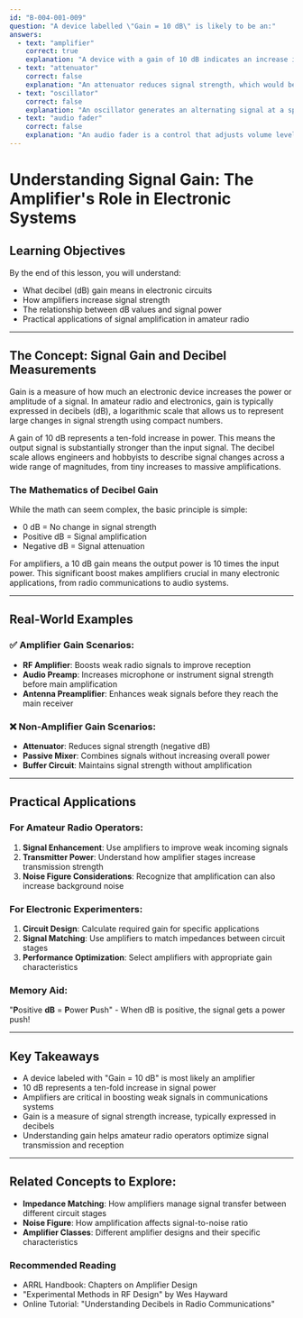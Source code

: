 ```yaml
---
id: "B-004-001-009"
question: "A device labelled \"Gain = 10 dB\" is likely to be an:"
answers:
  - text: "amplifier"
    correct: true
    explanation: "A device with a gain of 10 dB indicates an increase in signal power or voltage, which is characteristic of an amplifier. In decibel (dB) terms, a gain greater than 0 dB means the output signal is stronger than the input signal. Specifically, a 10 dB gain represents a ten-fold increase in power, making this a clear indication of an amplification device that boosts the strength of an electrical or audio signal."
  - text: "attenuator"
    correct: false
    explanation: "An attenuator reduces signal strength, which would be represented by a negative dB value. A 10 dB attenuator would actually decrease the signal power by a factor of 10, not increase it. Attenuators are used to reduce signal levels, typically to prevent overloading or to match impedances between different parts of an electronic system."
  - text: "oscillator"
    correct: false
    explanation: "An oscillator generates an alternating signal at a specific frequency and does not inherently have a defined gain measurement. Oscillators create periodic signals like sine waves or square waves, but they are not characterized by their gain in the same way amplifiers are. The 10 dB specification is not typically used to describe an oscillator's primary function."
  - text: "audio fader"
    correct: false
    explanation: "An audio fader is a control that adjusts volume levels, typically by sliding a control that changes signal amplitude. While a fader can increase or decrease signal strength, it is not characterized by a fixed gain specification like 10 dB. Faders are more commonly used in audio mixing consoles to smoothly adjust volume levels."
---
```


# Understanding Signal Gain: The Amplifier's Role in Electronic Systems

## Learning Objectives
By the end of this lesson, you will understand:
- What decibel (dB) gain means in electronic circuits
- How amplifiers increase signal strength
- The relationship between dB values and signal power
- Practical applications of signal amplification in amateur radio

---

## The Concept: Signal Gain and Decibel Measurements

Gain is a measure of how much an electronic device increases the power or amplitude of a signal. In amateur radio and electronics, gain is typically expressed in decibels (dB), a logarithmic scale that allows us to represent large changes in signal strength using compact numbers.

A gain of 10 dB represents a ten-fold increase in power. This means the output signal is substantially stronger than the input signal. The decibel scale allows engineers and hobbyists to describe signal changes across a wide range of magnitudes, from tiny increases to massive amplifications.

### The Mathematics of Decibel Gain

While the math can seem complex, the basic principle is simple: 
- 0 dB = No change in signal strength
- Positive dB = Signal amplification
- Negative dB = Signal attenuation

For amplifiers, a 10 dB gain means the output power is 10 times the input power. This significant boost makes amplifiers crucial in many electronic applications, from radio communications to audio systems.

---

## Real-World Examples

### ✅ Amplifier Gain Scenarios:
- **RF Amplifier**: Boosts weak radio signals to improve reception
- **Audio Preamp**: Increases microphone or instrument signal strength before main amplification
- **Antenna Preamplifier**: Enhances weak signals before they reach the main receiver

### ❌ Non-Amplifier Gain Scenarios:
- **Attenuator**: Reduces signal strength (negative dB)
- **Passive Mixer**: Combines signals without increasing overall power
- **Buffer Circuit**: Maintains signal strength without amplification

---

## Practical Applications

### For Amateur Radio Operators:
1. **Signal Enhancement**: Use amplifiers to improve weak incoming signals
2. **Transmitter Power**: Understand how amplifier stages increase transmission strength
3. **Noise Figure Considerations**: Recognize that amplification can also increase background noise

### For Electronic Experimenters:
1. **Circuit Design**: Calculate required gain for specific applications
2. **Signal Matching**: Use amplifiers to match impedances between circuit stages
3. **Performance Optimization**: Select amplifiers with appropriate gain characteristics

### Memory Aid:
"**P**ositive **dB** = **P**ower **P**ush" - When dB is positive, the signal gets a power push!

---

## Key Takeaways

- A device labeled with "Gain = 10 dB" is most likely an amplifier
- 10 dB represents a ten-fold increase in signal power
- Amplifiers are critical in boosting weak signals in communications systems
- Gain is a measure of signal strength increase, typically expressed in decibels
- Understanding gain helps amateur radio operators optimize signal transmission and reception

---

## Related Concepts to Explore:
- **Impedance Matching**: How amplifiers manage signal transfer between different circuit stages
- **Noise Figure**: How amplification affects signal-to-noise ratio
- **Amplifier Classes**: Different amplifier designs and their specific characteristics

### Recommended Reading
- ARRL Handbook: Chapters on Amplifier Design
- "Experimental Methods in RF Design" by Wes Hayward
- Online Tutorial: "Understanding Decibels in Radio Communications"